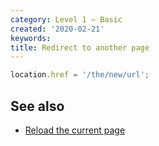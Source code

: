 ```yaml
---
category: Level 1 — Basic
created: '2020-02-21'
keywords:
title: Redirect to another page
---
```


```js
location.href = '/the/new/url';
```

## See also

-   [Reload the current page](https://phuoc.ng/collection/html-dom/reload-the-current-page/)

